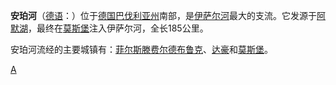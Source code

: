 '''安珀河'''（[[德语|德语]]：'''{{lang|de|Amper}}'''）位于[[德国|德国]][[巴伐利亚州|巴伐利亚州]]南部，是[[伊萨尔河|伊萨尔河]]最大的支流。它发源于[[阿默湖|阿默湖]]，最终在[[莫斯堡|莫斯堡]]注入伊萨尔河，全长185公里。

安珀河流经的主要城镇有：[[菲尔斯滕费尔德布鲁克|菲尔斯滕费尔德布鲁克]]、[[达豪|达豪]]和[[莫斯堡|莫斯堡]]。

{{Germany-geo-stub}}

[[Category:多瑙河水系|A]]